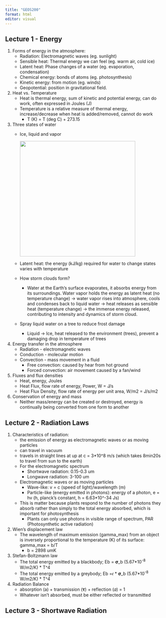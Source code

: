 ```yaml
---
title: "GEOS200"
format: html
editor: visual
---
```


## Lecture 1 - Energy

1.  Forms of energy in the atmosphere:
    -   Radiation: Electromagnetic waves (eg. sunlight)
    -   Sensible heat: Thermal energy we can feel (eg. warm air, cold ice)
    -   Latent heat: Phase changes of a water (eg. evaporation, condensation)
    -   Chemical energy: bonds of atoms (eg. photosynthesis)
    -   Kinetic energy: from motion (eg. winds)
    -   Geopotential: position in gravitational field.
2.  Heat vs. Temperature
    -   Heat is thermal energy, sum of kinetic and potential energy, can do work, often expressed in Joules (J)
    -   Temperature is a relative measure of thermal energy, increase/decrease when heat is added/removed, cannot do work
        -   T (K) = T (deg C) + 273.15
3.  Three states of water
    -   Ice, liquid and vapor

        ![](images/Screen%20Shot%202023-11-29%20at%203.42.35%20PM-01.png){width="373"}

    -   Latent heat: the energy (kJ/kg) required for water to change states varies with temperature

    -   How storm clouds form?

        -   Water at the Earth's surface evaporates, it absorbs energy from its surroundings. Water vapor holds the energy as latent heat (no temperature change) -\> water vapor rises into atmosphere, cools and condenses back to liquid water -\> heat releases as sensible heat (temperature change) -\> the immense energy released, contributing to intensity and dynamics of storm cloud.

    -   Spray liquid water on a tree to reduce frost damage

        -   Liquid -\> Ice, heat released to the environment (trees), prevent a damaging drop in temperature of trees
4.  Energy transfer in the atmosphere
    -   Radiation - electromagnetic waves
    -   Conduction - molecular motion
    -   Convection - mass movement in a fluid
        -   Free convection: caused by hear from hot ground
        -   Forced convection: air movement caused by a fan/wind
5.  Fluxes and flux densities
    -   Heat, energy, Joules
    -   Heat Flux, flow rate of energy, Power, W = J/s
    -   Heat Flux Density, flow rate of energy per unit area, W/m2 = J/s/m2
6.  Conservation of energy and mass
    -   Neither mass/energy can be created or destroyed, energy is continually being converted from one form to another

## Lecture 2 - Radiation Laws

1.  Characteristics of radiation:
    -   the emission of energy as electromagnetic waves or as moving particles
    -   can travel in vacuum
    -   travels in straight lines at up at c = 3\*10\^8 m/s (which takes 8min20s to travel from sun to the earth)
    -   For the electromagnetic spectrum
        -   Shortwave radiation: 0.15-0.3 um
        -   Longwave radiation: 3-100 um
    -   Electromagnetic waves or as moving particles
        -   Wave-like: v = c (speed of light)/wavelength (m)
        -   Particle-like (energy emitted in photons): energy of a photon, e = hv (h, planck's constant, h = 6.63\*10\^-34 Js)
    -   This is matter because plants respond to the number of photons they absorb rather than simply to the total energy absorbed, which is important for photosynthesis
        -   Plants can only use photons in visible range of spectrum, PAR (Photosynthetic active radiation)
2.  Wien's displacement law
    -   The wavelength of maximum emission (gamma_max) from an object is inversely proportional to the temperature (K) of its surface: gamma_max = b/T
        -   b = 2898 umK
3.  Stefan-Boltzmann law
    -   The total energy emitted by a blackbody; Eb = 𝛔_b (5.67\*10^-8^ W/m2/K) \* T\^4
    -   The total energy emitted by a greybody; Eb =𝜖 \* 𝛔_b (5.67\*10^-8^ W/m2/K) \* T\^4
4.  Radiation Balance
    -   absorption (a) + transmission (𝛕) + reflection (𝛼) = 1
    -   Whatever isn't absorbed, must be either reflected or transmitted

## Lecture 3 - Shortwave Radiation
